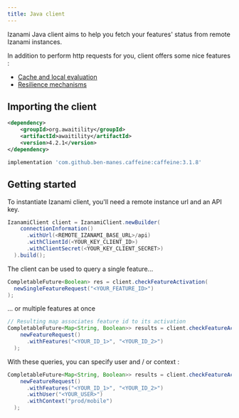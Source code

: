 ```yaml
---
title: Java client
---
```



Izanami Java client aims to help you fetch your features' status from remote Izanami instances.

In addition to perform http requests for you, client offers some nice features :

- [Cache and local evaluation](./01-cache.mdx)
- [Resilience mechanisms](./02-error-handling.mdx)

## Importing the client


<Tabs>
  <TabItem value="maven" label="Maven" default>

```xml
<dependency>
    <groupId>org.awaitility</groupId>
    <artifactId>awaitility</artifactId>
    <version>4.2.1</version>
</dependency>
```
  
  </TabItem>
  <TabItem value="gradle" label="Gradle">

```gradle
implementation 'com.github.ben-manes.caffeine:caffeine:3.1.8'
```

  </TabItem>
</Tabs>

## Getting started

To instantiate Izanami client, you'll need a remote instance url and an API key.

```java
IzanamiClient client = IzanamiClient.newBuilder(
    connectionInformation()
      .withUrl(<REMOTE_IZANAMI_BASE_URL>/api)
      .withClientId(<YOUR_KEY_CLIENT_ID>)
      .withClientSecret(<YOUR_KEY_CLIENT_SECRET>)
  ).build();
```

The client can be used to query a single feature...

```java
CompletableFuture<Boolean> res = client.checkFeatureActivation(
  newSingleFeatureRequest("<YOUR_FEATURE_ID>")
);
```

... or multiple features at once

```java
// Resulting map associates feature id to its activation
CompletableFuture<Map<String, Boolean>> results = client.checkFeatureActivations(
    newFeatureRequest()
      .withFeatures("<YOUR_ID_1>", "<YOUR_ID_2>")
  );
```

With these queries, you can specify user and / or context :

```java
CompletableFuture<Map<String, Boolean>> results = client.checkFeatureActivations(
    newFeatureRequest()
      .withFeatures("<YOUR_ID_1>", "<YOUR_ID_2>")
      .withUser("<YOUR_USER>")
      .withContext("prod/mobile")
  );
```
